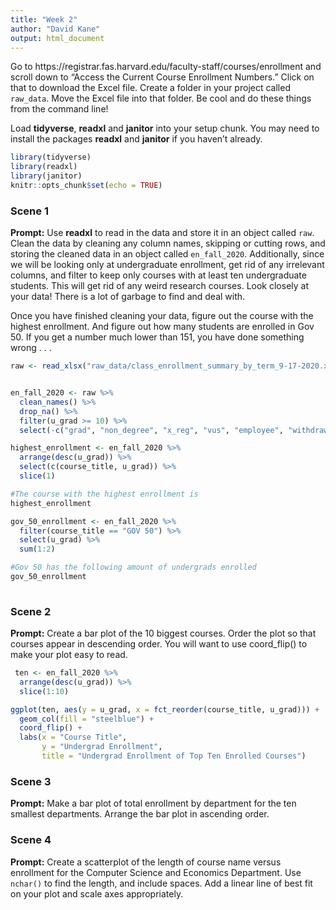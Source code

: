 ```yaml
---
title: "Week 2"
author: "David Kane"
output: html_document
---
```


Go to https://registrar.fas.harvard.edu/faculty-staff/courses/enrollment and scroll down to "Access the Current Course Enrollment Numbers." Click on that to download the Excel file. Create a folder in your project called `raw_data`. Move the Excel file into that folder. Be cool and do these things from the command line!

Load **tidyverse**, **readxl** and **janitor** into your setup chunk. You may need to install the packages **readxl** and **janitor** if you haven't already.

```r
library(tidyverse)
library(readxl)
library(janitor)
knitr::opts_chunk$set(echo = TRUE)
```

### Scene 1

**Prompt:** Use **readxl** to read in the data and store it in an object called `raw`. Clean the data by cleaning any column names, skipping or cutting rows, and storing the cleaned data in an object called `en_fall_2020`. Additionally, since we will be looking only at undergraduate enrollment, get rid of any irrelevant columns, and filter to keep only courses with at least ten undergraduate students. This will get rid of any weird research courses. Look closely at your data! There is a lot of garbage to find and deal with.

Once you have finished cleaning your data, figure out the course with the highest enrollment. And figure out how many students are enrolled in Gov 50. If you get a number much lower than 151, you have done something wrong . . .

```r
raw <- read_xlsx("raw_data/class_enrollment_summary_by_term_9-17-2020.xlsx", skip = 3) 


en_fall_2020 <- raw %>%
  clean_names() %>%
  drop_na() %>%
  filter(u_grad >= 10) %>%
  select(-c("grad", "non_degree", "x_reg", "vus", "employee", "withdraw", "total")) 

highest_enrollment <- en_fall_2020 %>%
  arrange(desc(u_grad)) %>%
  select(c(course_title, u_grad)) %>%
  slice(1)

#The course with the highest enrollment is
highest_enrollment

gov_50_enrollment <- en_fall_2020 %>%
  filter(course_title == "GOV 50") %>%
  select(u_grad) %>%
  sum(1:2)

#Gov 50 has the following amount of undergrads enrolled
gov_50_enrollment
  
```



### Scene 2

**Prompt:** Create a bar plot of the 10 biggest courses. Order the plot so that courses appear in descending order. You will want to use coord_flip() to make your plot easy to read.

```r
 ten <- en_fall_2020 %>%
  arrange(desc(u_grad)) %>%
  slice(1:10)

ggplot(ten, aes(y = u_grad, x = fct_reorder(course_title, u_grad))) +
  geom_col(fill = "steelblue") +
  coord_flip() +
  labs(x = "Course Title", 
       y = "Undergrad Enrollment",
       title = "Undergrad Enrollment of Top Ten Enrolled Courses")
```



### Scene 3

**Prompt:** Make a bar plot of total enrollment by department for the ten smallest departments. Arrange the bar plot in ascending order.



### Scene 4

**Prompt:** Create a scatterplot of the length of course name versus enrollment for the Computer Science and Economics Department. Use `nchar()` to find the length, and include spaces. Add a linear line of best fit on your plot and scale axes appropriately.


